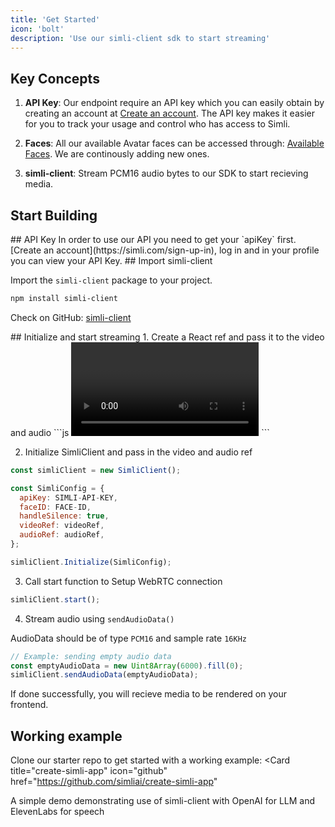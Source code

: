 ```yaml
---
title: 'Get Started'
icon: 'bolt'
description: 'Use our simli-client sdk to start streaming'
---
```


## Key Concepts

1. **API Key**: Our endpoint require an API key which you can easily obtain by creating an account at [Create an account](https://simli.com/sign-up-in).
The API key makes it easier for you to track your usage and control who has access to Simli.

2. **Faces**: All our available Avatar faces can be accessed through: [Available Faces](/api-reference/available-faces).
We are continously adding new ones.

3. **simli-client**: Stream PCM16 audio bytes to our SDK to start recieving media.

## Start Building

<Steps>
<Step>
## API Key
In order to use our API you need to get your `apiKey` first.
[Create an account](https://simli.com/sign-up-in), log in
and in your profile you can view your API Key.
</Step>
<Step>
## Import simli-client

Import the `simli-client` package to your project.

```bash
npm install simli-client
```

Check on GitHub: [simli-client](https://github.com/simliai/simli-client)

</Step>
<Step>
## Initialize and start streaming
1. Create a React ref and pass it to the video and audio
```js
<video ref={videoRef} autoPlay playsInline ></video>
<audio ref={audioRef} autoPlay ></audio>
```

2. Initialize SimliClient and pass in the video and audio ref
```js
const simliClient = new SimliClient();

const SimliConfig = {
  apiKey: SIMLI-API-KEY,
  faceID: FACE-ID,
  handleSilence: true,
  videoRef: videoRef,
  audioRef: audioRef,
};

simliClient.Initialize(SimliConfig);
```

3. Call start function to Setup WebRTC connection
```js
simliClient.start();
```

4. Stream audio using `sendAudioData()`

AudioData should be of type `PCM16` and sample rate `16KHz`

```js
// Example: sending empty audio data
const emptyAudioData = new Uint8Array(6000).fill(0);
simliClient.sendAudioData(emptyAudioData);
```
If done successfully, you will recieve media to be rendered on your frontend.
</Step>
<Step>
## Working example
Clone our starter repo to get started with a working example:
<Card
  title="create-simli-app"
  icon="github"
  href="https://github.com/simliai/create-simli-app"
>
A simple demo demonstrating use of simli-client with OpenAI for LLM and ElevenLabs for speech
</Card>
</Step>
</Steps>
